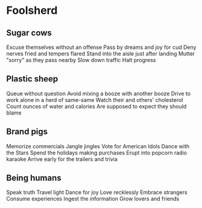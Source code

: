 # Foolsherd

## Sugar cows
Excuse themselves without an offense
Pass by dreams and joy for cud
Deny nerves fried and tempers flared
Stand into the aisle just after landing
Mutter "sorry" as they pass nearby
Slow down traffic
Halt progress

## Plastic sheep
Queue without question
Avoid mixing a booze with another booze
Drive to work alone in a herd of same-same
Watch their and others' cholesterol
Count ounces of water and calories
Are supposed to expect they should blame

## Brand pigs
Memorize commercials
Jangle jingles
Vote for American Idols
Dance with the Stars
Spend the holidays making purchases
Erupt into popcorn radio karaoke
Arrive early for the trailers and trivia

## Being humans
Speak truth
Travel light
Dance for joy
Love recklessly
Embrace strangers
Consume experiences
Ingest the information
Grow lovers and friends
